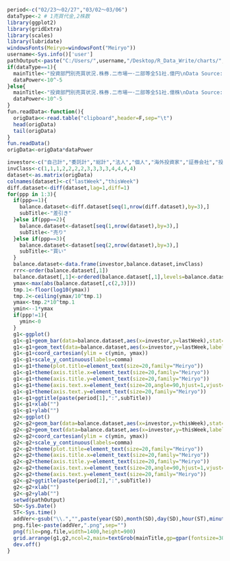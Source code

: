 ```r
period<-c("02/23～02/27","03/02～03/06")
dataType<-2 # 1売買代金,2株数
library(ggplot2)
library(gridExtra)
library(scales)
library(lubridate)
windowsFonts(Meiryo=windowsFont("Meiryo"))
username<-Sys.info()['user']
pathOutput<-paste("C:/Users/",username,"/Desktop/R_Data_Write/charts/",sep="")
if(dataType==1){
  mainTitle<-"投資部門別売買状況.株券.二市場一･二部等全51社.億円\nData Source:株式会社東京証券取引所"
  dataPower<-10^-5
}else{
  mainTitle<-"投資部門別売買状況.株券.二市場一･二部等全51社.億株\nData Source:株式会社東京証券取引所"
  dataPower<-10^-5
}
fun.readData<-function(){
  origData<<-read.table("clipboard",header=F,sep="\t")
  head(origData)
  tail(origData)
}
fun.readData()
origData<-origData*dataPower
```

```r
investor<-c("自己計","委託計","総計","法人","個人","海外投資家","証券会社","投資信託","事業法人","その他法人等","金融機関","生保・損保","都銀・地銀等","信託銀行","その他金融機関")
invClass<-c(1,1,1,2,2,2,2,3,3,3,3,4,4,4,4)
dataset<-as.matrix(origData)
colnames(dataset)<-c("lastWeek","thisWeek")
diff.dataset<-diff(dataset,lag=1,diff=1)
for(ppp in 1:3){
  if(ppp==1){
    balance.dataset<-diff.dataset[seq(1,nrow(diff.dataset),by=3),]
    subTitle<-"差引き"
  }else if(ppp==2){
    balance.dataset<-dataset[seq(1,nrow(dataset),by=3),]
    subTitle<-"売り"
  }else if(ppp==3){
    balance.dataset<-dataset[seq(2,nrow(dataset),by=3),]
    subTitle<-"買い"
  }  
  balance.dataset<-data.frame(investor,balance.dataset,invClass)
  rrr<-order(balance.dataset[,1])
  balance.dataset[,1]<-ordered(balance.dataset[,1],levels=balance.dataset[,1][1:length(balance.dataset[,1])])
  ymax<-max(abs(balance.dataset[,c(2,3)]))
  tmp.1<-floor(log10(ymax))
  tmp.2<-ceiling(ymax/10^tmp.1)
  ymax<-tmp.2*10^tmp.1
  ymin<--1*ymax
  if(ppp!=1){
    ymin<-0
  }  
  g1<-ggplot()
  g1<-g1+geom_bar(data=balance.dataset,aes(x=investor,y=lastWeek),stat="identity",position="identity",fill=invClass,alpha=0.2,color="black")
  g1<-g1+geom_text(data=balance.dataset,aes(x=investor,y=lastWeek,label=round(lastWeek,2)),angle=90,vjust=0.5,hjust=0,size=6,family="Meiryo") 
  g1<-g1+coord_cartesian(ylim = c(ymin, ymax))
  g1<-g1+scale_y_continuous(labels=comma)
  g1<-g1+theme(plot.title=element_text(size=20,family="Meiryo"))
  g1<-g1+theme(axis.title.x=element_text(size=20,family="Meiryo")) 
  g1<-g1+theme(axis.title.y=element_text(size=20,family="Meiryo")) 
  g1<-g1+theme(axis.text.x=element_text(size=20,angle=90,hjust=1,vjust=0.5,family="Meiryo")) 
  g1<-g1+theme(axis.text.y=element_text(size=20,family="Meiryo")) 
  g1<-g1+ggtitle(paste(period[1],":",subTitle))
  g1<-g1+xlab("")
  g1<-g1+ylab("") 
  g2<-ggplot()
  g2<-g2+geom_bar(data=balance.dataset,aes(x=investor,y=thisWeek),stat="identity",position="identity",fill=invClass,alpha=0.2,color="black")
  g2<-g2+geom_text(data=balance.dataset,aes(x=investor,y=thisWeek,label=round(thisWeek,2)),angle=90,vjust=0.5,hjust=0,size=6,family="Meiryo") 
  g2<-g2+coord_cartesian(ylim = c(ymin, ymax))
  g2<-g2+scale_y_continuous(labels=comma)
  g2<-g2+theme(plot.title=element_text(size=20,family="Meiryo"))
  g2<-g2+theme(axis.title.x=element_text(size=20,family="Meiryo")) 
  g2<-g2+theme(axis.title.y=element_text(size=20,family="Meiryo")) 
  g2<-g2+theme(axis.text.x=element_text(size=20,angle=90,hjust=1,vjust=0.5,family="Meiryo")) 
  g2<-g2+theme(axis.text.y=element_text(size=20,family="Meiryo")) 
  g2<-g2+ggtitle(paste(period[2],":",subTitle))
  g2<-g2+xlab("")
  g2<-g2+ylab("") 
  setwd(pathOutput)
  SD<-Sys.Date()  
  ST<-Sys.time()  
  addVer<-gsub("\\.","",paste(year(SD),month(SD),day(SD),hour(ST),minute(ST),second(ST),sep=""))
  png.file<-paste(addVer,".png",sep="")
  png(file=png.file,width=1400,height=900)
  grid.arrange(g1,g2,ncol=2,main=textGrob(mainTitle,gp=gpar(fontsize=30, fontfamily="Meiryo")))
  dev.off()
}
```